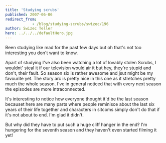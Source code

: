```yaml
---
title: 'Studying scrubs'
published: 2007-06-06
redirect_from: 
            - /blog/studying-scrubs/swizec/196
author: Swizec Teller
hero: ../../../defaultHero.jpg
---
```

Been studying like mad for the past few days but oh that's not too interesting you don't want to know.

Apart of studying I've also been watching a lot of lovably stolen Scrubs, I wouldnt' steal it if our television would air it but hey, they're stupid and don't, their fault. So season six is rather awesome and jsut might be my favourite yet. The story arc is pretty nice in this one as it stretches pretty much the whole season. I've in general noticed that with every next season the episodes are more intraconnected.

It's interesting to notice how everyone thought it'd be the last season becauset here are many parts where people reminisce about the last six years of their life together and characters in sitcoms simply don't do that if it's not about to end. I'm glad it didn't.

But why did they have to put such a huge cliff hanger in the end? I'm hungering for the seventh season and they haven't even started filming it yet!